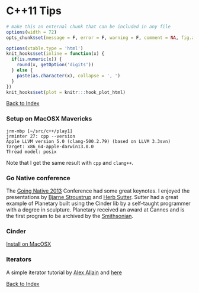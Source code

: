 C++11 Tips
========================================================
```r
# make this an external chunk that can be included in any file
options(width = 72)
opts_chunk$set(message = F, error = F, warning = F, comment = NA, fig.align = 'center', dpi = 100, tidy = F, cache.path = '.cache/', fig.path = 'figure/')

options(xtable.type = 'html')
knit_hooks$set(inline = function(x) {
  if(is.numeric(x)) {
    round(x, getOption('digits'))
  } else {
    paste(as.character(x), collapse = ', ')
  }
})
knit_hooks$set(plot = knitr:::hook_plot_html)
```
[Back to Index](../README.html)

### Setup on MacOSX Mavericks

```
jrm-mbp [~/src/c++/play1]
jrminter 27: cpp --version
Apple LLVM version 5.0 (clang-500.2.79) (based on LLVM 3.3svn)
Target: x86_64-apple-darwin13.0.0
Thread model: posix
```

Note that I get the same result with ``cpp`` and ``clang++``.

### Go Native conference
The [Going Native 2013](http://channel9.msdn.com/Events/GoingNative/2013) Conference had some great keynotes. I enjoyed the presentations by [Bjarne Stroustrup](http://channel9.msdn.com/Events/GoingNative/2013/Opening-Keynote-Bjarne-Stroustrup) and [Herb Sutter](http://channel9.msdn.com/Events/GoingNative/2013/Keynote-Herb-Sutter-One-Cpp). Sutter had a great example of Planetary built using the Cinder lib by a self-taught programmer with a degree in sculpture. Planetary received an award at Cannes and is the first program to be archived by the [Smithsonian](http://www.smithsonianmag.com/arts-culture/smithsonian-institution/How-Does-a-Museum-Acquire-an-iPad-App-for-its-Collections-220570391.html).  

### Cinder

[Install on MacOSX](http://libcinder.org/docs/welcome/GitSetup.html)

### Iterators

A simple iterator tutorial by
[Alex Allain](http://www.cprogramming.com/tutorial/stl/iterators.html)
and [here](http://www.cprogramming.com/c++11/c++11-ranged-for-loop.html)

[Back to Index](../README.html)